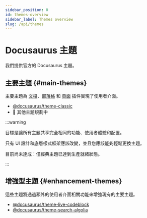 ```yaml
---
sidebar_position: 0
id: themes-overview
sidebar_label: Themes overview
slug: /api/themes
---
```


# Docusaurus 主題

我們提供官方的 Docusaurus 主題。

## 主要主題 {#main-themes}

主要主題為 [文檔](../plugins/plugin-content-docs.mdx)、[部落格](../plugins/plugin-content-blog.mdx) 和 [頁面](../plugins/plugin-content-pages.mdx) 插件實現了使用者介面。

- [@docusaurus/theme-classic](./theme-classic.mdx)
- 🚧 其他主題規劃中

:::warning

目標是讓所有主題共享完全相同的功能、使用者體驗和配置。

只有 UI 設計和底層樣式框架應該改變，並且您應該能夠輕鬆更換主題。

目前尚未達成：僅經典主題已達到生產就緒狀態。

:::

## 增強型主題 {#enhancement-themes}

這些主題將通過額外的使用者介面相關功能來增強現有的主要主題。

- [@docusaurus/theme-live-codeblock](./theme-live-codeblock.mdx)
- [@docusaurus/theme-search-algolia](./theme-search-algolia.mdx)